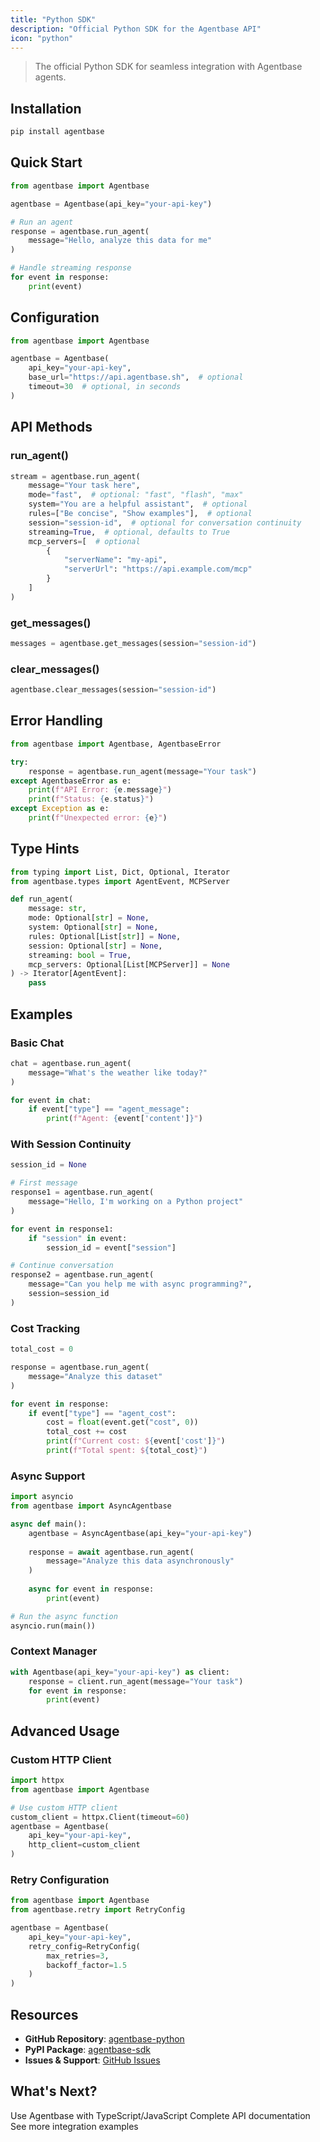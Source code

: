 ```yaml
---
title: "Python SDK"
description: "Official Python SDK for the Agentbase API"
icon: "python"
---
```


> The official Python SDK for seamless integration with Agentbase agents.

## Installation

```bash
pip install agentbase
```

## Quick Start

```python
from agentbase import Agentbase

agentbase = Agentbase(api_key="your-api-key")

# Run an agent
response = agentbase.run_agent(
    message="Hello, analyze this data for me"
)

# Handle streaming response
for event in response:
    print(event)
```

## Configuration

```python
from agentbase import Agentbase

agentbase = Agentbase(
    api_key="your-api-key",
    base_url="https://api.agentbase.sh",  # optional
    timeout=30  # optional, in seconds
)
```

## API Methods

### run_agent()

```python
stream = agentbase.run_agent(
    message="Your task here",
    mode="fast",  # optional: "fast", "flash", "max"
    system="You are a helpful assistant",  # optional
    rules=["Be concise", "Show examples"],  # optional
    session="session-id",  # optional for conversation continuity
    streaming=True,  # optional, defaults to True
    mcp_servers=[  # optional
        {
            "serverName": "my-api",
            "serverUrl": "https://api.example.com/mcp"
        }
    ]
)
```

### get_messages()

```python
messages = agentbase.get_messages(session="session-id")
```

### clear_messages()

```python
agentbase.clear_messages(session="session-id")
```

## Error Handling

```python
from agentbase import Agentbase, AgentbaseError

try:
    response = agentbase.run_agent(message="Your task")
except AgentbaseError as e:
    print(f"API Error: {e.message}")
    print(f"Status: {e.status}")
except Exception as e:
    print(f"Unexpected error: {e}")
```

## Type Hints

```python
from typing import List, Dict, Optional, Iterator
from agentbase.types import AgentEvent, MCPServer

def run_agent(
    message: str,
    mode: Optional[str] = None,
    system: Optional[str] = None,
    rules: Optional[List[str]] = None,
    session: Optional[str] = None,
    streaming: bool = True,
    mcp_servers: Optional[List[MCPServer]] = None
) -> Iterator[AgentEvent]:
    pass
```

## Examples

### Basic Chat

```python
chat = agentbase.run_agent(
    message="What's the weather like today?"
)

for event in chat:
    if event["type"] == "agent_message":
        print(f"Agent: {event['content']}")
```

### With Session Continuity

```python
session_id = None

# First message
response1 = agentbase.run_agent(
    message="Hello, I'm working on a Python project"
)

for event in response1:
    if "session" in event:
        session_id = event["session"]

# Continue conversation
response2 = agentbase.run_agent(
    message="Can you help me with async programming?",
    session=session_id
)
```

### Cost Tracking

```python
total_cost = 0

response = agentbase.run_agent(
    message="Analyze this dataset"
)

for event in response:
    if event["type"] == "agent_cost":
        cost = float(event.get("cost", 0))
        total_cost += cost
        print(f"Current cost: ${event['cost']}")
        print(f"Total spent: ${total_cost}")
```

### Async Support

```python
import asyncio
from agentbase import AsyncAgentbase

async def main():
    agentbase = AsyncAgentbase(api_key="your-api-key")
    
    response = await agentbase.run_agent(
        message="Analyze this data asynchronously"
    )
    
    async for event in response:
        print(event)

# Run the async function
asyncio.run(main())
```

### Context Manager

```python
with Agentbase(api_key="your-api-key") as client:
    response = client.run_agent(message="Your task")
    for event in response:
        print(event)
```

## Advanced Usage

### Custom HTTP Client

```python
import httpx
from agentbase import Agentbase

# Use custom HTTP client
custom_client = httpx.Client(timeout=60)
agentbase = Agentbase(
    api_key="your-api-key",
    http_client=custom_client
)
```

### Retry Configuration

```python
from agentbase import Agentbase
from agentbase.retry import RetryConfig

agentbase = Agentbase(
    api_key="your-api-key",
    retry_config=RetryConfig(
        max_retries=3,
        backoff_factor=1.5
    )
)
```

## Resources

- **GitHub Repository**: [agentbase-python](https://github.com/AgentbaseHQ/agentbase-python)
- **PyPI Package**: [agentbase-sdk](https://pypi.org/project/agentbase-sdk/)
- **Issues & Support**: [GitHub Issues](https://github.com/AgentbaseHQ/agentbase-python/issues)

## What's Next?

<CardGroup cols={3}>
  <Card title="TypeScript SDK" icon="code" href="/sdk/typescript-sdk">
    Use Agentbase with TypeScript/JavaScript
  </Card>
  
  <Card title="API Reference" icon="code" href="/api/run-agent">
    Complete API documentation
  </Card>
  
  <Card title="Examples" icon="lightbulb" href="/api/example">
    See more integration examples
  </Card>
</CardGroup>